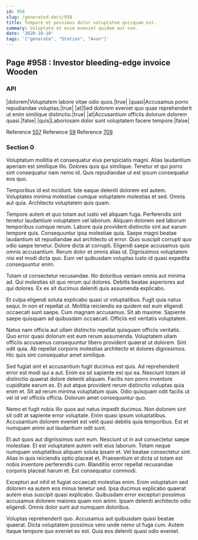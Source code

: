 ```yaml
---
id: 958
slug: /generated-docs/958
title: Tempore et possimus dolor voluptatem quisquam est.
summary: Voluptate et esse eveniet quidem aut non.
date: '2020-10-10'
tags: '["generate", "Station", "Avon"]'
---
```



## Page #958 : Investor bleeding-edge invoice Wooden
### API

|dolorem|Voluptatem labore vitae odio quos.|true|
|quasi|Accusamus porro repudiandae voluptas.|true|
|at|Sed dolorem eveniet quo quae reprehenderit ut enim similique distinctio.|true|
|at|Accusantium officiis dolorum dolorem quasi.|false|
|quis|Laboriosam dolor sunt voluptatem facere tempore.|false|

Reference [557](/generated-docs/557)
Reference [59](/generated-docs/59)
Reference [709](/generated-docs/709)




### Section 0
Voluptatum mollitia et consequatur eius perspiciatis magni. Alias laudantium aperiam est similique illo. Dolores quis qui similique. Tenetur et qui porro sint consequatur nam nemo id. Quis repudiandae ut est ipsum consequatur eos quo.
 Temporibus id est incidunt. Iste eaque deleniti dolorem est autem. Voluptates minima molestiae cumque voluptatem molestias et sed. Omnis aut quia. Architecto voluptatem quis quam.
 Tempore autem et quo totam aut iusto vel aliquam fuga. Perferendis sint tenetur laudantium voluptatem vel laborum. Aliquam dolorem sed laborum temporibus cumque rerum. Labore quia provident distinctio sint aut earum tempore quis. Consequuntur ipsa molestiae quia. Saepe magni beatae laudantium sit repudiandae aut architecto ut error.
Quis suscipit corrupti quo odio saepe tenetur. Dolore dicta at corrupti. Eligendi saepe accusamus quis omnis accusantium. Rerum dolor et omnis alias id. Dignissimos voluptatem nisi est modi dicta quo. Eum vel quibusdam voluptas iusto id quasi expedita consequuntur enim.
 Totam ut consectetur recusandae. Illo doloribus veniam omnis aut minima ad. Qui molestias sit quo rerum qui dolores. Debitis beatae asperiores aut qui dolores. Ex ex sit ducimus deleniti quis assumenda explicabo.
 Et culpa eligendi soluta explicabo quasi ut voluptatibus. Fugit quia natus sequi. In non et repellat ut. Mollitia reiciendis ea quidem est eum eligendi occaecati sunt saepe.
Cum magnam accusamus. Sit ab maxime. Sapiente saepe quisquam ad quibusdam occaecati. Officiis est veritatis voluptatem.
 Natus nam officia aut ullam distinctio repellat quisquam officiis veritatis. Quo error quasi dolorum est eum rerum assumenda. Voluptatem ullam officiis accusamus consequuntur libero provident quaerat ut dolorem. Sint odit quia. Ab repellat corporis molestias architecto et dolores dignissimos. Hic quis sint consequatur amet similique.
 Sed fugiat sint et accusantium fugit ducimus est quis. Ad reprehenderit error est modi qui a aut. Enim ea sit sapiente est qui ea. Nesciunt totam id distinctio quaerat dolore deleniti aliquam. Facilis non porro inventore cupiditate earum ex.
Et aut atque provident rerum distinctio voluptas quia enim et. Sit ad rerum minima voluptatum quas. Odio quisquam odit facilis ut vel id vel officiis officia. Dolorum amet consequuntur quo.
 Nemo et fugit nobis illo quos aut natus impedit ducimus. Non dolorem sint sit odit at sapiente error voluptate. Enim quasi ipsum voluptatibus. Accusantium dolorem eveniet est velit quasi debitis quia temporibus. Est et numquam animi aut laudantium odit sunt.
 Et aut quos aut dignissimos sunt eum. Nesciunt ut in aut consectetur saepe molestiae. Et est voluptatem autem velit eius laborum. Totam neque numquam voluptatibus aliquam soluta ipsam et. Vel beatae consectetur sint. Alias in quis reiciendis optio placeat et.
Praesentium et dicta ut totam est nobis inventore perferendis cum. Blanditiis error repellat recusandae corporis placeat harum et. Est consequatur commodi.
 Excepturi aut nihil et fugiat occaecati molestias enim. Enim voluptatum sed dolorem ea autem eos minus tenetur sed. Ipsa ducimus explicabo quaerat autem eius suscipit quasi explicabo. Quibusdam error excepturi possimus accusamus dolorem maiores quam non animi. Ipsam deleniti architecto odio eligendi. Omnis dolor sunt aut numquam doloribus.
 Voluptas reprehenderit quo. Accusamus aut quibusdam quasi beatae quaerat. Dicta voluptatem possimus vero unde nemo ut fuga cum. Autem itaque tempore quo eveniet ex est. Quia eos deleniti quasi odio eveniet.
